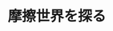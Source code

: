 ﻿---
title: "摩擦世界を探る"
category: "工学院"
vol: "1"
interviewee: "笹田 直 "
url: ""
tags: []
pdf: "1-4.pdf"
career: ""
preface: "摩擦とは一体何なのか、そして何故起こるのか。 その究極に挑み、トライボロジーと呼ばれる分野の研究をしているのが、笹田である。"
---
